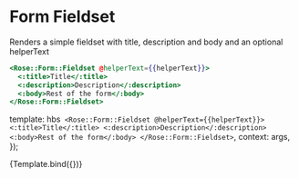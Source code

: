 
<Meta title="Rose/Form/Fieldset" component="Form/Fieldset" />

# Form Fieldset

Renders a simple fieldset with title, description and body and an optional helperText

```handlebars
<Rose::Form::Fieldset @helperText={{helperText}}>
  <:title>Title</:title>
  <:description>Description</:description>
  <:body>Rest of the form</:body>
</Rose::Form::Fieldset>
```

  template: hbs`
      <Rose::Form::Fieldset @helperText={{helperText}}>
        <:title>Title</:title>
        <:description>Description</:description>
        <:body>Rest of the form</:body>
      </Rose::Form::Fieldset>`,
  context: args,
});

<Preview>
  <Story
    name="Basic Fieldset"
    args={{
      helperText: 'This is an optional help text.',
    }}
  >
    {Template.bind({})}
  </Story>
</Preview>
